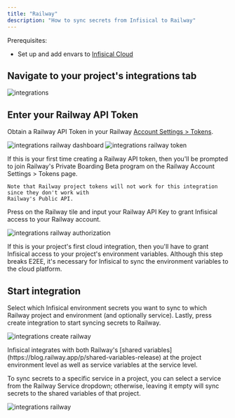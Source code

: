 ---
title: "Railway"
description: "How to sync secrets from Infisical to Railway"
---

Prerequisites:

- Set up and add envars to [Infisical Cloud](https://app.infisical.com)


## Navigate to your project's integrations tab

![integrations](../../images/integrations.png)

## Enter your Railway API Token

Obtain a Railway API Token in your Railway [Account Settings > Tokens](https://railway.app/account/tokens).

![integrations railway dashboard](../../images/integrations/railway/integrations-railway-dashboard.png)
![integrations railway token](../../images/integrations/railway/integrations-railway-token.png)

<Note>
    If this is your first time creating a Railway API token, then you'll be prompted to join
    Railway's Private Boarding Beta program on the Railway Account Settings > Tokens page. 
    
    Note that Railway project tokens will not work for this integration since they don't work with
    Railway's Public API.
</Note>

Press on the Railway tile and input your Railway API Key to grant Infisical access to your Railway account.

![integrations railway authorization](../../images/integrations/railway/integrations-railway-authorization.png)

<Info>
  If this is your project's first cloud integration, then you'll have to grant
  Infisical access to your project's environment variables. Although this step
  breaks E2EE, it's necessary for Infisical to sync the environment variables to
  the cloud platform.
</Info>

## Start integration

Select which Infisical environment secrets you want to sync to which Railway project and environment (and optionally service). Lastly, press create integration to start syncing secrets to Railway.

![integrations create railway](../../images/integrations/railway/integrations-railway-create.png)

<Note>
  Infisical integrates with both Railway's [shared variables](https://blog.railway.app/p/shared-variables-release) at the project environment level as well as service variables at the service level.
  
  To sync secrets to a specific service in a project, you can select a service from the Railway Service dropdown; otherwise, leaving it empty will sync secrets to the shared variables of that project.
</Note>

![integrations railway](../../images/integrations/railway/integrations-railway.png)

